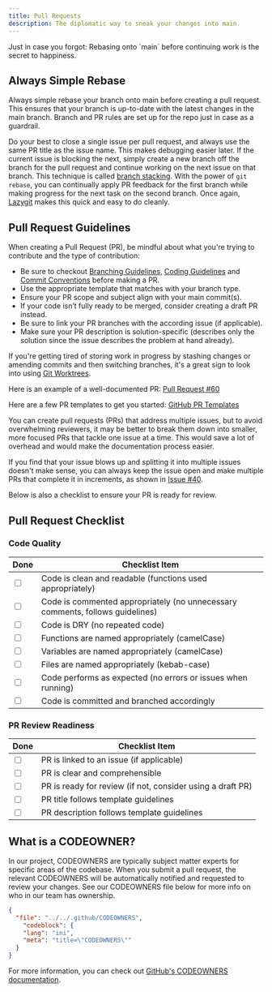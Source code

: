 ```yaml
---
title: Pull Requests
description: The diplomatic way to sneak your changes into main.
---
```


<Callout>
  Just in case you forgot: Rebasing onto `main` before continuing work is the
  secret to happiness.
</Callout>

## Always Simple Rebase

Always simple rebase your branch onto main before creating a pull request. This ensures that your branch is up-to-date with the latest changes in the main branch. Branch and PR rules are set up for the repo just in case as a guardrail.

Do your best to close a single issue per pull request, and always use the same PR title as the issue name. This makes debugging easier later. If the current issue is blocking the next, simply create a new branch off the branch for the pull request and continue working on the next issue on that branch. This technique is called [branch stacking](https://medium.com/@lneves12/git-how-to-stack-multiple-git-branches-and-rebase-them-like-a-pro-91c0cdf67ef). With the power of `git rebase`, you can continually apply PR feedback for the first branch while making progress for the next task on the second branch. Once again, [Lazygit](https://github.com/jesseduffield/lazygit) makes this quick and easy to do cleanly.

## Pull Request Guidelines

When creating a Pull Request (PR), be mindful about what you're trying to contribute and the type of contribution: 
- Be sure to checkout [Branching Guidelines](/docs/contribution-guidelines/branching-guidelines), [Coding Guidelines](/docs/contribution-guidelines/coding-guidelines) and [Commit Conventions](/docs/contribution-guidelines/conventional-commits) before making a PR.
- Use the appropriate template that matches with your branch type.
- Ensure your PR scope and subject align with your main commit(s).
- If your code isn’t fully ready to be merged, consider creating a draft PR instead.
- Be sure to link your PR branches with the according issue (if applicable).
- Make sure your PR description is solution-specific (describes only the solution since the issue describes the problem at hand already). 

If you're getting tired of storing work in progress by stashing changes or amending commits and then switching branches, it's a great sign to look into using [Git Worktrees](https://www.theserverside.com/blog/Coffee-Talk-Java-News-Stories-and-Opinions/Use-this-git-worktree-add-example-and-never-switch-branches-again).

Here is an example of a well-documented PR: [Pull Request #60](https://github.com/cuhacking/2025/pull/60)

Here are a few PR templates to get you started: [GitHub PR Templates](https://github.com/cuhacking/2025/tree/main/.github/PULL_REQUEST_TEMPLATE)

You can create pull requests (PRs) that address multiple issues, but to avoid overwhelming reviewers, it may be better to break them down into smaller, more focused PRs that tackle one issue at a time. This would save a lot of overhead and would make the documentation process easier.

If you find that your issue blows up and splitting it into multiple issues doesn't make sense, you can always keep the issue open and make multiple PRs that complete it in increments, as shown in [Issue #40](https://github.com/cuhacking/2025/issues/40).

Below is also a checklist to ensure your PR is ready for review. 
## Pull Request Checklist

### **Code Quality**

<table>
  <thead>
    <tr>
      <th>Done</th>
      <th>Checklist Item</th>
    </tr>
  </thead>
  <tbody>
    <tr>
      <td><input type="checkbox" /></td>
      <td>Code is clean and readable (functions used appropriately)</td>
    </tr>
    <tr>
      <td><input type="checkbox" /></td>
      <td>Code is commented appropriately (no unnecessary comments, follows guidelines)</td>
    </tr>
    <tr>
      <td><input type="checkbox" /></td>
      <td>Code is DRY (no repeated code)</td>
    </tr>
    <tr>
      <td><input type="checkbox" /></td>
      <td>Functions are named appropriately (camelCase)</td>
    </tr>
    <tr>
      <td><input type="checkbox" /></td>
      <td>Variables are named appropriately (camelCase)</td>
    </tr>
    <tr>
      <td><input type="checkbox" /></td>
      <td>Files are named appropriately (kebab-case)</td>
    </tr>
    <tr>
      <td><input type="checkbox" /></td>
      <td>Code performs as expected (no errors or issues when running)</td>
    </tr>
    <tr>
      <td><input type="checkbox" /></td>
      <td>Code is committed and branched accordingly</td>
    </tr>
  </tbody>
</table>

### **PR Review Readiness**

<table>
  <thead>
    <tr>
      <th>Done</th>
      <th>Checklist Item</th>
    </tr>
  </thead>
  <tbody>
    <tr>
      <td><input type="checkbox" /></td>
      <td>PR is linked to an issue (if applicable)</td>
    </tr>
    <tr>
      <td><input type="checkbox" /></td>
      <td>PR is clear and comprehensible</td>
    </tr>
    <tr>
      <td><input type="checkbox" /></td>
      <td>PR is ready for review (if not, consider using a draft PR)</td>
    </tr>
    <tr>
      <td><input type="checkbox" /></td>
      <td>PR title follows template guidelines</td>
    </tr>
    <tr>
      <td><input type="checkbox" /></td>
      <td>PR description follows template guidelines</td>
    </tr>
  </tbody>
</table>


## What is a CODEOWNER?

In our project, CODEOWNERS are typically subject matter experts for specific areas of the codebase. When you submit a pull request, the relevant CODEOWNERS will be automatically notified and requested to review your changes. See our CODEOWNERS file below for more info on who in our team has ownership. 
```json doc-gen:file
{
  "file": "../../.github/CODEOWNERS",
    "codeblock": {
    "lang": "ini",
    "meta": "title=\"CODEOWNERS\""
  }
}
```
For more information, you can check out [GitHub's CODEOWNERS documentation](https://docs.github.com/en/repositories/managing-your-repositorys-settings-and-features/customizing-your-repository/about-code-owners).
